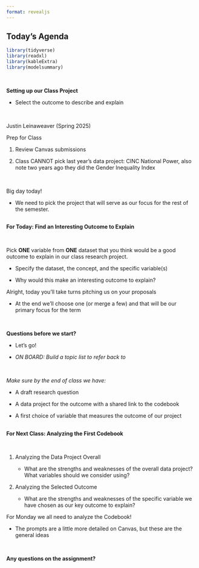 ```yaml
---
format: revealjs
---
```


## Today's Agenda {background-image="Images/background-data_blue_v3.png" .center}

```r
library(tidyverse)
library(readxl)
library(kableExtra)
library(modelsummary)
```

<br>

::: {.r-fit-text}

**Setting up our Class Project**

- Select the outcome to describe and explain

:::

<br>

::: r-stack
Justin Leinaweaver (Spring 2025)
:::

::: notes
Prep for Class

1. Review Canvas submissions

2. Class CANNOT pick last year's data project: CINC National Power, also note two years ago they did the Gender Inequality Index

<br>

Big day today!

- We need to pick the project that will serve as our focus for the rest of the semester.
:::




## {background-image="Images/background-data_blue_v3.png" .center}

::: {.r-fit-text}
**For Today: Find an Interesting Outcome to Explain**
:::

<br>

Pick **ONE** variable from **ONE** dataset that you think would be a good outcome to explain in our class research project.

- Specify the dataset, the concept, and the specific variable(s)

- Why would this make an interesting outcome to explain?

::: notes

Alright, today you'll take turns pitching us on your proposals

- At the end we'll choose one (or merge a few) and that will be our primary focus for the term

<br>

**Questions before we start?**

- Let's go!

- *ON BOARD: Build a topic list to refer back to*

<br>

*Make sure by the end of class we have:*

- A draft research question

- A data project for the outcome with a shared link to the codebook

- A first choice of variable that measures the outcome of our project
:::




## {background-image="Images/background-data_blue_v3.png" .center}

::: {.r-fit-text}
**For Next Class: Analyzing the First Codebook**
:::

<br>

1. Analyzing the Data Project Overall

    - What are the strengths and weaknesses of the overall data project? What variables should we consider using?
    
2. Analyzing the Selected Outcome 

    - What are the strengths and weaknesses of the specific variable we have chosen as our key outcome to explain? 

::: notes

For Monday we all need to analyze the Codebook!

- The prompts are a little more detailed on Canvas, but these are the general ideas

<br>

**Any questions on the assignment?**

:::